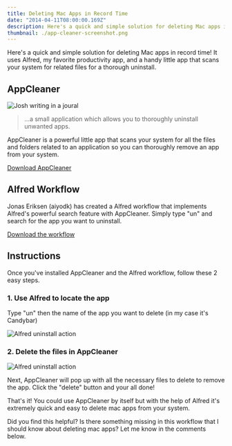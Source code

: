 ```yaml
---
title: Deleting Mac Apps in Record Time
date: "2014-04-11T08:00:00.169Z"
description: Here's a quick and simple solution for deleting Mac apps in record time! It uses Alfred, my favorite productivity app
thumbnail: ./app-cleaner-screenshot.png
---
```



Here's a quick and simple solution for deleting Mac apps in record time! It uses Alfred, my favorite productivity app, and a handy little app that scans your system for related files for a thorough uninstall.

## AppCleaner

<img src={AppCleanerScreenshot} alt="Josh writing in a joural" className="md:float-right md:ml-4" />

> ...a small application which allows you to thoroughly uninstall unwanted apps.

AppCleaner is a powerful little app that scans your system for all the files and folders related to an application so you can thoroughly remove an app from your system.

<a title="Download AppCleaner" href="http://www.freemacsoft.net/appcleaner/" target="_blank" rel="noopener">Download AppCleaner</a>

## Alfred Workflow

Jonas Eriksen (aiyodk) has created a Alfred workflow that implements Alfred's powerful search feature with AppCleaner. Simply type "un" and search for the app you want to uninstall.

<a title="AppCleaner.alfredworkflow" href="https://github.com/aiyodk/Alfred-Extensions/raw/master/AlfredApp_2.x/AppCleaner/AppCleaner.alfredworkflow">Download the workflow</a>

## Instructions

Once you've installed AppCleaner and the Alfred workflow, follow these 2 easy steps.

### 1. Use Alfred to locate the app

Type "un" then the name of the app you want to delete (in my case it's Candybar)

<img src={AlfredUninstallAction} alt="Alfred uninstall action" />

### 2. Delete the files in AppCleaner

<img src={AppCleanerCandybarScreenshot} alt="Alfred uninstall action" className="md:float-right md:ml-4" />

Next, AppCleaner will pop up with all the necessary files to delete to remove the app. Click the "delete" button and your all done!

That's it! You could use AppCleaner by itself but with the help of Alfred it's extremely quick and easy to delete mac apps from your system.

Did you find this helpful? Is there something missing in this workflow that I should know about deleting mac apps? Let me know in the comments below.
